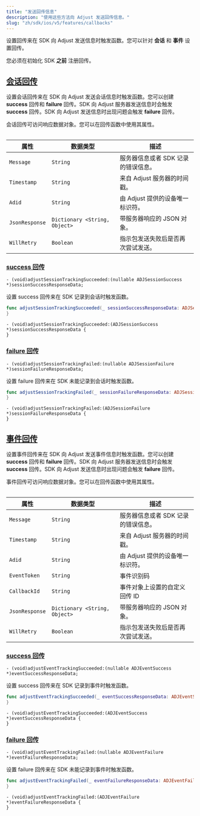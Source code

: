 ```yaml
---
title: "发送回传信息"
description: "使用这些方法向 Adjust 发送回传信息。"
slug: "zh/sdk/ios/v5/features/callbacks"
---
```


设置回传来在 SDK 向 Adjust 发送信息时触发函数。您可以针对 **会话** 和 **事件** 设置回传。

<Callout type="important">

您必须在初始化 SDK **之前** 注册回传。

</Callout>

## [会话回传](session-callbacks)

设置会话回传来在 SDK 向 Adjust 发送会话信息时触发函数。您可以创建 **success** 回传和 **failure** 回传。SDK 向 Adjust 服务器发送信息时会触发 **success** 回传。SDK 向 Adjust 发送信息时出现问题会触发 **failure** 回传。

会话回传可访问响应数据对象。您可以在回传函数中使用其属性。

<Table>

| 属性           | 数据类型                      | 描述                                |
| -------------- | ----------------------------- | ----------------------------------- |
| `Message`      | `String`                      | 服务器信息或者 SDK 记录的错误信息。 |
| `Timestamp`    | `String`                      | 来自 Adjust 服务器的时间戳。        |
| `Adid`         | `String`                      | 由 Adjust 提供的设备唯一标识符。    |
| `JsonResponse` | `Dictionary <String, Object>` | 带服务器响应的 JSON 对象。          |
| `WillRetry`    | `Boolean`                     | 指示包发送失败后是否再次尝试发送。  |

</Table>

### [success 回传](success-callbacks)

<CodeBlock title="方法签名">

```objc
- (void)adjustSessionTrackingSucceeded:(nullable ADJSessionSuccess *)sessionSuccessResponseData;
```

</CodeBlock>

设置 success 回传来在 SDK 记录到会话时触发函数。

<Tabs>
<Tab title="Swift" sync="swift">

```swift
func adjustSessionTrackingSucceeded(_ sessionSuccessResponseData: ADJSessionSuccess?) {
}
```

</Tab>
<Tab title="Objective-C" sync="objc">

```objc
- (void)adjustSessionTrackingSucceeded:(ADJSessionSuccess *)sessionSuccessResponseData {
}
```

</Tab>
</Tabs>

### [failure 回传](failure-callbacks)

<CodeBlock title="方法签名">

```objc
- (void)adjustSessionTrackingFailed:(nullable ADJSessionFailure *)sessionFailureResponseData;
```

</CodeBlock>

设置 failure 回传来在 SDK 未能记录到会话时触发函数。

<Tabs>
<Tab title="Swift" sync="swift">

```swift
func adjustSessionTrackingFailed(_ sessionFailureResponseData: ADJSessionFailure?) {
}
```

</Tab>
<Tab title="Objective-C" sync="objc">

```objc
- (void)adjustSessionTrackingFailed:(ADJSessionFailure *)sessionFailureResponseData {
}
```

</Tab>
</Tabs>

## [事件回传](event-callbacks)

设置事件回传来在 SDK 向 Adjust 发送事件信息时触发函数。您可以创建 **success** 回传和 **failure** 回传。SDK 向 Adjust 服务器发送信息时会触发 **success** 回传。SDK 向 Adjust 发送信息时出现问题会触发 **failure** 回传。

事件回传可访问响应数据对象。您可以在回传函数中使用其属性。

<Table>

| 属性           | 数据类型                      | 描述                                |
| -------------- | ----------------------------- | ----------------------------------- |
| `Message`      | `String`                      | 服务器信息或者 SDK 记录的错误信息。 |
| `Timestamp`    | `String`                      | 来自 Adjust 服务器的时间戳。        |
| `Adid`         | `String`                      | 由 Adjust 提供的设备唯一标识符。    |
| `EventToken`   | `String`                      | 事件识别码                          |
| `CallbackId`   | `String`                      | 事件对象上设置的自定义回传 ID       |
| `JsonResponse` | `Dictionary <String, Object>` | 带服务器响应的 JSON 对象。          |
| `WillRetry`    | `Boolean`                     | 指示包发送失败后是否再次尝试发送。  |

</Table>

### [success 回传](success-callbacks-1)

<CodeBlock title="方法签名">

```objc
- (void)adjustEventTrackingSucceeded:(nullable ADJEventSuccess *)eventSuccessResponseData;
```

</CodeBlock>

设置 success 回传来在 SDK 记录到事件时触发函数。

<Tabs>
<Tab title="Swift" sync="swift">

```swift
func adjustEventTrackingSucceeded(_ eventSuccessResponseData: ADJEventSuccess?) {
}
```

</Tab>
<Tab title="Objective-C" sync="objc">

```objc
- (void)adjustEventTrackingSucceeded:(ADJEventSuccess *)eventSuccessResponseData {
}
```

</Tab>
</Tabs>

### [failure 回传](failure-callbacks-1)

<CodeBlock title="方法签名">

```objc
- (void)adjustEventTrackingFailed:(nullable ADJEventFailure *)eventFailureResponseData;
```

</CodeBlock>

设置 failure 回传来在 SDK 未能记录到事件时触发函数。

<Tabs>
<Tab title="Swift" sync="swift">

```swift
func adjustEventTrackingFailed(_ eventFailureResponseData: ADJEventFailure?) {
}
```

</Tab>
<Tab title="Objective-C" sync="objc">

```objc
- (void)adjustEventTrackingFailed:(ADJEventFailure *)eventFailureResponseData {
}
```

</Tab>
</Tabs>
